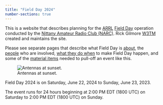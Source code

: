 ```yaml
---
title: "Field Day 2024"
number-sections: true
---
```


This is a website that describes planning for the [ARRL](https://arrl.org) [Field Day](http://www.arrl.org/field-day) operation conducted by the [Nittany Amateur Radio Club (NARC)](https://nittany-arc.net).
Rick Gilmore [W3TM](people.qmd#W3TM) created and maintains the site.

Please see separate pages that describe what Field Day is [about](about.qmd), the [people](people.qmd) who are involved, [what they do when](calendar.qmd) to make Field Day happen, and some of the [material items](things.qmd) needed to pull-off an event like this.

![Antennas at sunset.](include/img/field-day-sunset-antenna-640-480.jpg){fig-align="center"}

::: {.callout-note}
Field Day 2024 is on Saturday, June 22, 2024 to Sunday, June 23, 2023. 

The event runs for 24 hours beginning at 2:00 PM EDT (1800 UTC) on Saturday to 2:00 PM EDT (1800 UTC) on Sunday.
:::


